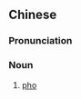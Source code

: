 ==Chinese==
{{zh-forms|type=21}}

===Pronunciation===
{{zh-pron
|m=yuènánfěn
|c=jyut6 naam4 fan2
|cat=n
}}

===Noun===
{{zh-noun}}

# [[pho]] {{gloss|Vietnamese soup noodles}}

{{zh-cat|Pasta}}